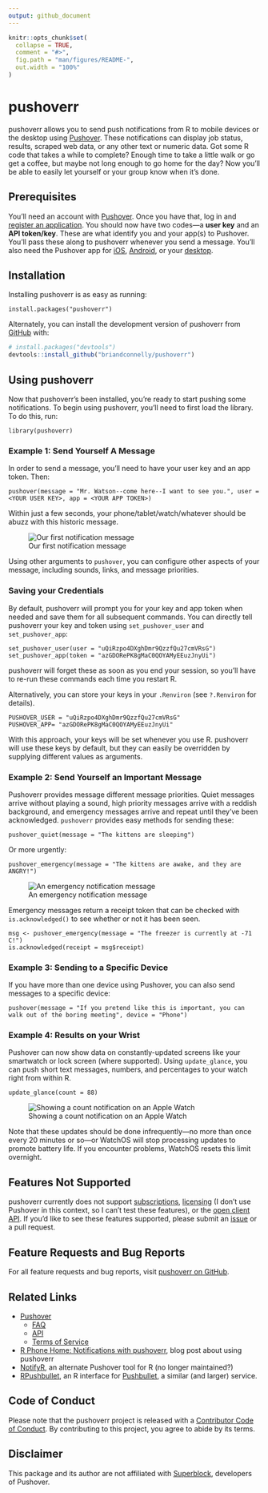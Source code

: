 ```yaml
---
output: github_document
---
```


<!-- README.md is generated from README.Rmd. Please edit that file -->

```r
knitr::opts_chunk$set(
  collapse = TRUE,
  comment = "#>",
  fig.path = "man/figures/README-",
  out.width = "100%"
)
```

# pushoverr

<!-- badges: start -->
<!-- badges: end -->

pushoverr allows you to send push notifications from R to mobile devices or the desktop using [Pushover](https://pushover.net/).
These notifications can display job status, results, scraped web data, or any other text or numeric data.
Got some R code that takes a while to complete?
Enough time to take a little walk or go get a coffee, but maybe not long enough to go home for the day?
Now you'll be able to easily let yourself or your group know when it's done.


## Prerequisites

You'll need an account with [Pushover](https://pushover.net/).
Once you have that, log in and [register an application](https://pushover.net/apps/build).
You should now have two codes---a **user key** and an **API token/key**.
These are what identify you and your app(s) to Pushover.
You'll pass these along to pushoverr whenever you send a message.
You'll also need the Pushover app for [iOS](https://pushover.net/clients/ios), [Android](https://pushover.net/clients/android), or your [desktop](https://pushover.net/clients/desktop).


## Installation

Installing pushoverr is as easy as running:

    install.packages("pushoverr")

Alternately, you can install the development version of pushoverr from [GitHub](https://github.com/) with:

``` r
# install.packages("devtools")
devtools::install_github("briandconnelly/pushoverr")
```

## Using pushoverr

Now that pushoverr's been installed, you're ready to start pushing some notifications.
To begin using pushoverr, you'll need to first load the library.
To do this, run:

    library(pushoverr)


### Example 1: Send Yourself A Message

In order to send a message, you'll need to have your user key and an app token.
Then:

    pushover(message = "Mr. Watson--come here--I want to see you.", user = <YOUR USER KEY>, app = <YOUR APP TOKEN>)

Within just a few seconds, your phone/tablet/watch/whatever should be abuzz with this historic message.

![Our first notification message](https://raw.githubusercontent.com/briandconnelly/pushoverr/master/README-images/example_message1.png)

Using other arguments to `pushover`, you can configure other aspects of your message, including sounds, links, and message priorities.


### Saving your Credentials

By default, pushoverr will prompt you for your key and app token when needed and save them for all subsequent commands.
You can directly tell pushoverr your key and token using `set_pushover_user` and `set_pushover_app`:

    set_pushover_user(user = "uQiRzpo4DXghDmr9QzzfQu27cmVRsG")
    set_pushover_app(token = "azGDORePK8gMaC0QOYAMyEEuzJnyUi")

pushoverr will forget these as soon as you end your session, so you'll have to re-run these commands each time you restart R.

Alternatively, you can store your keys in your `.Renviron` (see `?.Renviron` for details).

    PUSHOVER_USER = "uQiRzpo4DXghDmr9QzzfQu27cmVRsG"
    PUSHOVER_APP= "azGDORePK8gMaC0QOYAMyEEuzJnyUi"

With this approach, your keys will be set whenever you use R.
pushoverr will use these keys by default, but they can easily be overridden by supplying different values as arguments.


### Example 2: Send Yourself an Important Message

Pushoverr provides message different message priorities.
Quiet messages arrive without playing a sound, high priority messages arrive with a reddish background, and emergency messages arrive and repeat until they've been acknowledged.
`pushoverr` provides easy methods for sending these:

    pushover_quiet(message = "The kittens are sleeping")

Or more urgently:

    pushover_emergency(message = "The kittens are awake, and they are ANGRY!")

![An emergency notification message](https://raw.githubusercontent.com/briandconnelly/pushoverr/master/README-images/example_message2.png)

Emergency messages return a receipt token that can be checked with `is.acknowledged()` to see whether or not it has been seen.

    msg <- pushover_emergency(message = "The freezer is currently at -71 C!")
    is.acknowledged(receipt = msg$receipt)


### Example 3: Sending to a Specific Device

If you have more than one device using Pushover, you can also send messages to a specific device:

    pushover(message = "If you pretend like this is important, you can walk out of the boring meeting", device = "Phone")


### Example 4: Results on your Wrist

Pushover can now show data on constantly-updated screens like your smartwatch or lock screen (where supported).
Using `update_glance`, you can push short text messages, numbers, and percentages to your watch right from within R.

    update_glance(count = 88)

![Showing a count notification on an Apple Watch](https://raw.githubusercontent.com/briandconnelly/pushoverr/master/README-images/watch1.png)

Note that these updates should be done infrequently---no more than once every 20 minutes or so---or WatchOS will stop processing updates to promote battery life.
If you encounter problems, WatchOS resets this limit overnight.


## Features Not Supported

pushoverr currently does not support [subscriptions](https://pushover.net/api/subscriptions), [licensing](https://pushover.net/api/licensing) (I don't use Pushover in this context, so I can't test these features), or the [open client API](https://pushover.net/api/client).
If you'd like to see these features supported, please submit an [issue](https://github.com/briandconnelly/pushoverr/issues) or a pull request.


## Feature Requests and Bug Reports

For all feature requests and bug reports, visit [pushoverr on GitHub](https://github.com/briandconnelly/pushoverr/issues).


## Related Links
* [Pushover](https://pushover.net)
    * [FAQ](https://pushover.net/faq)
    * [API](https://pushover.net/api)
    * [Terms of Service](https://pushover.net/terms)
* [R Phone Home: Notifications with pushoverr](http://bconnelly.net/2016/11/R-phone-home/), blog post about using pushoverr
* [NotifyR](https://cran.r-project.org/package=notifyR), an alternate Pushover tool for R (no longer maintained?)
* [RPushbullet](https://github.com/eddelbuettel/rpushbullet), an R interface for [Pushbullet](https://www.pushbullet.com), a similar (and larger) service.


## Code of Conduct

Please note that the pushoverr project is released with a [Contributor Code of Conduct](https://contributor-covenant.org/version/2/0/CODE_OF_CONDUCT.html).
By contributing to this project, you agree to abide by its terms.


## Disclaimer
This package and its author are not affiliated with [Superblock](https://superblock.net), developers of Pushover.

